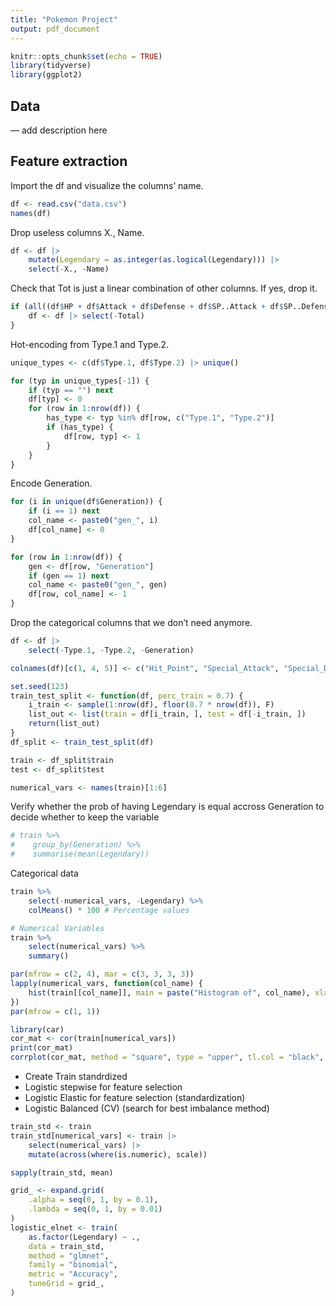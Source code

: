 ```yaml
---
title: "Pokemon Project"
output: pdf_document
---
```


```r
knitr::opts_chunk$set(echo = TRUE)
library(tidyverse)
library(ggplot2)
```

## Data
--- add description here

## Feature extraction
Import the df and visualize the columns' name.
```r
df <- read.csv("data.csv")
names(df)
```
Drop useless columns X., Name.

```r
df <- df |>
    mutate(Legendary = as.integer(as.logical(Legendary))) |>
    select(-X., -Name)
```
Check that Tot is just a linear combination of other columns. If yes, drop it.
```r
if (all((df$HP + df$Attack + df$Defense + df$SP..Attack + df$SP..Defense + df$Speed) == df$Total)) {
    df <- df |> select(-Total)
}
```

Hot-encoding from Type.1 and Type.2.

```r
unique_types <- c(df$Type.1, df$Type.2) |> unique()

for (typ in unique_types[-1]) {
    if (typ == "") next
    df[typ] <- 0
    for (row in 1:nrow(df)) {
        has_type <- typ %in% df[row, c("Type.1", "Type.2")]
        if (has_type) {
            df[row, typ] <- 1
        }
    }
}
```
Encode Generation.
```r
for (i in unique(df$Generation)) {
    if (i == 1) next
    col_name <- paste0("gen_", i)
    df[col_name] <- 0
}

for (row in 1:nrow(df)) {
    gen <- df[row, "Generation"]
    if (gen == 1) next
    col_name <- paste0("gen_", gen)
    df[row, col_name] <- 1
}
```
Drop the categorical columns that we don't need anymore.
```r
df <- df |>
    select(-Type.1, -Type.2, -Generation)
```

```r
colnames(df)[c(1, 4, 5)] <- c("Hit_Point", "Special_Attack", "Special_Defense")
```

```r
set.seed(123)
train_test_split <- function(df, perc_train = 0.7) {
    i_train <- sample(1:nrow(df), floor(0.7 * nrow(df)), F)
    list_out <- list(train = df[i_train, ], test = df[-i_train, ])
    return(list_out)
}
df_split <- train_test_split(df)
```

```r
train <- df_split$train
test <- df_split$test
```

```r
numerical_vars <- names(train)[1:6]
```
Verify whether the prob of having Legendary is equal accross Generation to decide whether to keep the variable

```r
# train %>%
#    group_by(Generation) %>%
#    summarise(mean(Legendary))
```


Categorical data
```r
train %>%
    select(-numerical_vars, -Legendary) %>%
    colMeans() * 100 # Percentage values
```

```r
# Numerical Variables
train %>%
    select(numerical_vars) %>%
    summary()
```

```r
par(mfrow = c(2, 4), mar = c(3, 3, 3, 3))
lapply(numerical_vars, function(col_name) {
    hist(train[[col_name]], main = paste("Histogram of", col_name), xlab = "variable")
})
par(mfrow = c(1, 1))
```

```r
library(car)
cor_mat <- cor(train[numerical_vars])
print(cor_mat)
corrplot(cor_mat, method = "square", type = "upper", tl.col = "black", tl.srt = 45)
```

- Create Train standrdized
- Logistic stepwise for feature selection
- Logistic Elastic for feature selection (standardization) 
- Logistic Balanced (CV) (search for best imbalance method)

```r
train_std <- train
train_std[numerical_vars] <- train |>
    select(numerical_vars) |>
    mutate(across(where(is.numeric), scale))
```
```r
sapply(train_std, mean)
```
```r
grid_ <- expand.grid(
    .alpha = seq(0, 1, by = 0.1),
    .lambda = seq(0, 1, by = 0.01)
)
logistic_elnet <- train(
    as.factor(Legendary) ~ .,
    data = train_std,
    method = "glmnet",
    family = "binomial",
    metric = "Accuracy",
    tuneGrid = grid_,
)
```
